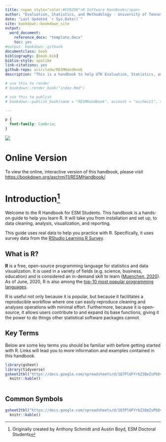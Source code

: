 ```yaml
--- 
title: <span style="color:#FF8200">R Software Handbook</span>
author: "Evaluation, Statistics, and Methodology - University of Tennessee, Knoxville"
date: "Last Updated `r Sys.Date()`"
site: bookdown::bookdown_site
output:
  word_document:
    reference_docx: "template.docx"
    toc: yes
#output: bookdown::gitbook
documentclass: book
bibliography: [book.bib]
biblio-style: apalike
link-citations: yes
github-repo: acircleda/RESMHandbook
description: "This is a handbook to help UTK Evaluation, Statistics, and Methodology students learn important R skills."

# use this to render
# bookdown::render_book("index.Rmd")

# use this to publish
# bookdown::publish_book(name = "RESMHandbook", account = "aschmi11", server = NULL, render = c("none", "local", "server"))

---
```



```css
p {
  font-family: Cambria;
}
```

![](https://raw.githubusercontent.com/acircleda/RESMHandbook/master/cover_image.jpg)

# Online Version {-}

To view the online, interactive version of this handbook, please visit [https://bookdown.org/aschmi11/RESMHandbook/](https://bookdown.org/aschmi11/RESMHandbook/).

# Introduction^[Originally created by Anthony Schmidt and Austin Boyd, ESM Doctoral Students] {-}


Welcome to the R Handbook for ESM Students. This handbook is a hands-on guide to help you learn R. It will take you from installation and set up, to data cleaning, analysis, visualization, and reporting.

<!-- Might modify this part if we include different data sets -->

This guide uses real data to help you practice with R. Specifically, it uses survey data from the [RStudio Learning R Survey](https://github.com/rstudio/learning-r-survey).

## What is R? {-}

**R** is a free, open-source programming language for statistics and data visualization. It is used in a variety of fields (e.g. science, business, education) and is considered an in-demand skill to learn ([Muenchen, 2020](https://web.archive.org/web/20200416222014/https://r4stats.com/articles/popularity/)). As of June, 2020, R is also among the [top-10 most popular programming languages](https://www.tiobe.com/tiobe-index/).

R is useful not only because it is popular, but because it facilitates a reproducible workflow where one can easily reproduce cleaning and analyses operations with minimal effort. Furthermore, because it is open-source, it allows users contribute to and expand its base functions, giving it the power to do things other statistical software packages cannot.

## Key Terms {-}

Below are some key terms you should be familiar with before getting started with R. Links will lead you to more information and examples contained in this handbook.

<!-- https://link.springer.com/content/pdf/bbm%3A978-1-4419-1318-0%2F1.pdf -->

```r
library(gsheet)
library(tidyverse)
gsheet2tbl("https://docs.google.com/spreadsheets/d/1Q7PlUFYrbZ3QeZsPbDvOwjO3blH7QB6AnMMmAt4d7uc/edit#gid=1727694754") %>%
  knitr::kable()
  
```


## Common Symbols {-}

```r
gsheet2tbl("https://docs.google.com/spreadsheets/d/1Q7PlUFYrbZ3QeZsPbDvOwjO3blH7QB6AnMMmAt4d7uc/edit#gid=119314878") %>%
  knitr::kable()
```
 
  
